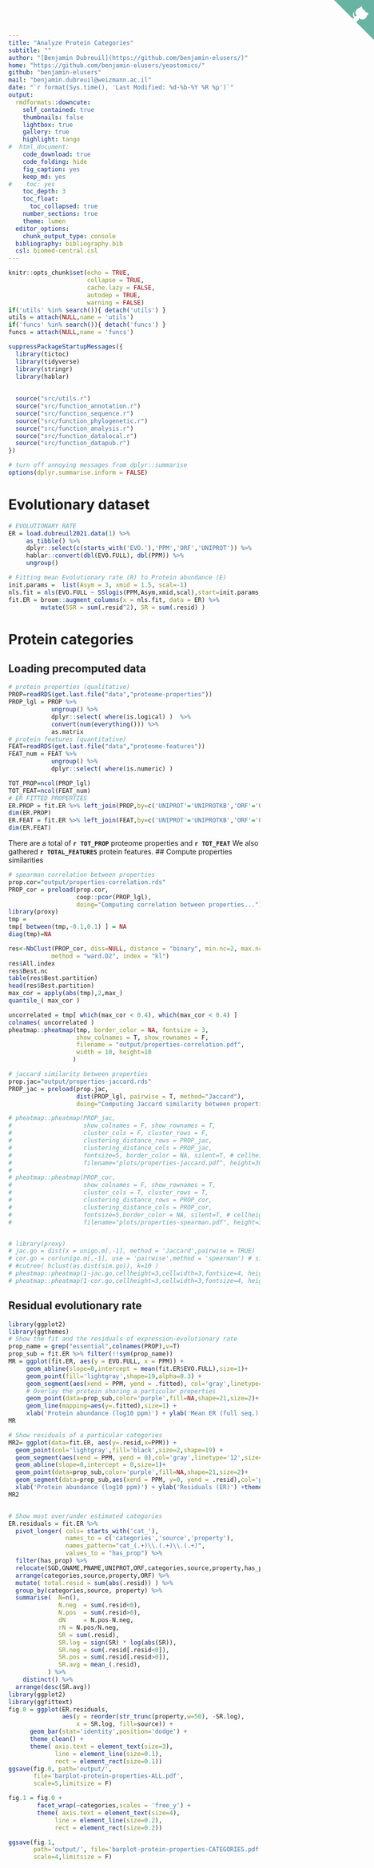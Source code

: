 ```yaml
---
title: "Analyze Protein Categories"
subtitle: ""
author: "[Benjamin Dubreuil](https://github.com/benjamin-elusers/)"
home: "https://github.com/benjamin-elusers/yeastomics/"
github: "benjamin-elusers"
mail: "benjamin.dubreuil@weizmann.ac.il"
date: "`r format(Sys.time(), 'Last Modified: %d-%b-%Y %R %p')`"
output:
  rmdformats::downcute:
    self_contained: true
    thumbnails: false
    lightbox: true
    gallery: true
    highlight: tango
#  html_document: 
    code_download: true
    code_folding: hide
    fig_caption: yes
    keep_md: yes
#    toc: yes
    toc_depth: 3
    toc_float:
      toc_collapsed: true
    number_sections: true
    theme: lumen
  editor_options: 
    chunk_output_type: console
  bibliography: bibliography.bib
  csl: biomed-central.csl
---
```

<!-- Github Logo -->
<a href="https://github.com/benjamin-elusers/yeastomics/" class="github-corner" aria-label="View source on Github">
  <svg width="80" height="80" viewBox="0 0 250 250" style="fill:#69b3a2; color:#fff; position: absolute; top: 0; border: 0; right: 0;" aria-hidden="true">
    <path d="M0,0 L115,115 L130,115 L142,142 L250,250 L250,0 Z"></path>
    <path d="M128.3,109.0 C113.8,99.7 119.0,89.6 119.0,89.6 C122.0,82.7 120.5,78.6 120.5,78.6 C119.2,72.0 123.4,76.3 123.4,76.3 C127.3,80.9 125.5,87.3 125.5,87.3 C122.9,97.6 130.6,101.9 134.4,103.2" fill="currentColor" style="transform-origin: 130px 106px;" class="octo-arm"></path>
    <path d="M115.0,115.0 C114.9,115.1 118.7,116.5 119.8,115.4 L133.7,101.6 C136.9,99.2 139.9,98.4 142.2,98.6 C133.8,88.0 127.5,74.4 143.8,58.0 C148.5,53.4 154.0,51.2 159.7,51.0 C160.3,49.4 163.2,43.6 171.4,40.1 C171.4,40.1 176.1,42.5 178.8,56.2 C183.1,58.6 187.2,61.8 190.9,65.4 C194.5,69.0 197.7,73.2 200.1,77.6 C213.8,80.2 216.3,84.9 216.3,84.9 C212.7,93.1 206.9,96.0 205.4,96.6 C205.1,102.4 203.0,107.8 198.3,112.5 C181.9,128.9 168.3,122.5 157.7,114.1 C157.9,116.9 156.7,120.9 152.7,124.9 L141.0,136.5 C139.8,137.7 141.6,141.9 141.8,141.8 Z" fill="currentColor" class="octo-body"></path>
  </svg>
</a>

<style> 
.github-corner:hover .octo-arm{animation:octocat-wave 560ms ease-in-out}
@keyframes octocat-wave{0%,100%{transform:rotate(0)}20%,60%{transform:rotate(-25deg)}40%,80%{transform:rotate(10deg)}}
@media (max-width:500px){.github-corner:hover .octo-arm{animation:none}.github-corner .octo-arm{animation:octocat-wave 560ms ease-in-out}}
</style>

```r
knitr::opts_chunk$set(echo = TRUE, 
                      collapse = TRUE,
                      cache.lazy = FALSE,
                      autodep = TRUE,
                      warning = FALSE)
if('utils' %in% search()){ detach('utils') }
utils = attach(NULL,name = 'utils')
if('funcs' %in% search()){ detach('funcs') }
funcs = attach(NULL,name = 'funcs')

suppressPackageStartupMessages({
  library(tictoc)
  library(tidyverse)
  library(stringr)
  library(hablar)
  
  
  source("src/utils.r")
  source("src/function_annotation.r")
  source("src/function_sequence.r")
  source("src/function_phylogenetic.r")
  source("src/function_analysis.r")
  source("src/function_datalocal.r")
  source("src/function_datapub.r")
})

# turn off annoying messages from dplyr::summarise
options(dplyr.summarise.inform = FALSE)
```

# Evolutionary dataset

```r
# EVOLUTIONARY RATE
ER = load.dubreuil2021.data(1) %>% 
     as_tibble() %>%
     dplyr::select(c(starts_with('EVO.'),'PPM','ORF','UNIPROT')) %>%
     hablar::convert(dbl(EVO.FULL), dbl(PPM)) %>% 
     ungroup()

# Fitting mean Evolutionary rate (R) to Protein abundance (E)
init.params =  list(Asym = 3, xmid = 1.5, scal=-1)
nls.fit = nls(EVO.FULL ~ SSlogis(PPM,Asym,xmid,scal),start=init.params,data = ER )
fit.ER = broom::augment_columns(x = nls.fit, data = ER) %>% 
         mutate(SSR = sum(.resid^2), SR = sum(.resid) )

```

# Protein categories

## Loading precomputed data

```r
# protein properties (qualitative)
PROP=readRDS(get.last.file("data","proteome-properties"))
PROP_lgl = PROP %>% 
            ungroup() %>% 
            dplyr::select( where(is.logical) )  %>% 
            convert(num(everything())) %>%
            as.matrix
# protein features (quantitative)
FEAT=readRDS(get.last.file("data","proteome-features"))
FEAT_num = FEAT %>%
            ungroup() %>% 
            dplyr::select( where(is.numeric) )

TOT_PROP=ncol(PROP_lgl)
TOT_FEAT=ncol(FEAT_num)
# ER FITTED PROPERTIES
ER.PROP = fit.ER %>% left_join(PROP,by=c('UNIPROT'='UNIPROTKB','ORF'='ORF'))
dim(ER.PROP)
ER.FEAT = fit.ER %>% left_join(FEAT,by=c('UNIPROT'='UNIPROTKB','ORF'='ORF'))
dim(ER.FEAT)
```


There are a total of **`r TOT_PROP`** proteome properties and **`r TOT_FEAT`**
We also gathered **`r TOTAL_FEATURES`** protein features.
## Compute properties similarities

```r
# spearman correlation between properties
prop.cor="output/properties-correlation.rds"
PROP_cor = preload(prop.cor,
                   coop::pcor(PROP_lgl), 
                   doing="Computing correlation between properties...")
library(proxy)
tmp = 
tmp[ between(tmp,-0.1,0.1) ] = NA
diag(tmp)=NA

res<-NbClust(PROP_cor, diss=NULL, distance = "binary", min.nc=2, max.nc=100, 
            method = "ward.D2", index = "kl") 
res$All.index
res$Best.nc
table(res$Best.partition)
head(res$Best.partition)
max_cor = apply(abs(tmp),2,max_)
quantile_( max_cor )

uncorrelated = tmp[ which(max_cor < 0.4), which(max_cor < 0.4) ]
colnames( uncorrelated )
pheatmap::pheatmap(tmp, border_color = NA, fontsize = 3,
                   show_colnames = T, show_rownames = F,
                   filename = "output/properties-correlation.pdf",
                   width = 10, height=10
                  )

# jaccard similarity between properties
prop.jac="output/properties-jaccard.rds"
PROP_jac = preload(prop.jac, 
                   dist(PROP_lgl, pairwise = T, method="Jaccard"),
                   doing="Computing Jaccard similarity between properties...") 

# pheatmap::pheatmap(PROP_jac,
#                    show_colnames = F, show_rownames = T,
#                    cluster_cols = F, cluster_rows = F,
#                    clustering_distance_rows = PROP_jac, 
#                    clustering_distance_cols = PROP_jac,
#                    fontsize=5, border_color = NA, silent=T, # cellheight=3, cellwidth=3,
#                    filename="plots/properties-jaccard.pdf", height=30, width=30)
# 
# pheatmap::pheatmap(PROP_cor,
#                    show_colnames = F, show_rownames = T,
#                    cluster_cols = T, cluster_rows = T,
#                    clustering_distance_rows = PROP_cor, 
#                    clustering_distance_cols = PROP_cor,
#                    fontsize=5,border_color = NA, silent=T, # cellheight=3, cellwidth=3,
#                    filename="plots/properties-spearman.pdf", height=30, width=30)


# library(proxy)
# jac.go = dist(x = unigo.m[,-1], method = 'Jaccard',pairwise = TRUE)
# cor.go = cor(unigo.m[,-1], use = 'pairwise',method = 'spearman') # similarity between go term
# #cutree( hclust(as.dist(sim.go)), k=10 )
# pheatmap::pheatmap(1-jac.go,cellheight=3,cellwidth=3,fontsize=4, height=20, width=20,border_col=NA,file='plots/jaccard_dist_go.pdf')
# pheatmap::pheatmap(1-cor.go,cellheight=3,cellwidth=3,fontsize=4, height=20, width=20,border_col=NA,file='plots/correlation_dist_go.pdf')

```


## Residual evolutionary rate
```r

library(ggplot2)
library(ggthemes)
# Show the fit and the residuals of expression-evolutionary rate
prop_name = grep("essential",colnames(PROP),v=T)
prop_sub = fit.ER %>% filter(!!sym(prop_name))
MR = ggplot(fit.ER, aes(y = EVO.FULL, x = PPM)) +
     geom_abline(slope=0,intercept = mean(fit.ER$EVO.FULL),size=1)+
     geom_point(fill='lightgray',shape=19,alpha=0.3) +
     geom_segment(aes(xend = PPM, yend = .fitted), col='gray',linetype='12',size=0.5) +
     # Overlay the protein sharing a particular properties
     geom_point(data=prop_sub,color='purple',fill=NA,shape=21,size=2)+
     geom_line(mapping=aes(y=.fitted),size=1) +
     xlab('Protein abundance (log10 ppm)') + ylab('Mean ER (full seq.)') +theme_clean() 
MR

# Show residuals of a particular categories 
MR2= ggplot(data=fit.ER, aes(y=.resid,x=PPM)) +
  geom_point(col='lightgray',fill='black',size=2,shape=19) +
  geom_segment(aes(xend = PPM, yend = 0),col='gray',linetype='12',size=0.5) +
  geom_abline(slope=0,intercept = 0,size=1)+
  geom_point(data=prop_sub,color='purple',fill=NA,shape=21,size=2)+
  geom_segment(data=prop_sub,aes(xend = PPM, y=0, yend = .resid),col='purple') +
  xlab('Protein abundance (log10 ppm)') + ylab('Residuals (ER)') +theme_clean() 
MR2


# Show most over/under estimated categories
ER.residuals = fit.ER %>% 
  pivot_longer( cols= starts_with('cat_'), 
                names_to = c('categories','source','property'), 
                names_pattern="cat_(.+)\\.(.+)\\.(.+)",
                values_to = "has_prop") %>%
  filter(has_prop) %>%
  relocate(SGD,GNAME,PNAME,UNIPROT,ORF,categories,source,property,has_prop) %>%
  arrange(categories,source,property,ORF) %>%
  mutate( total.resid = sum(abs(.resid)) ) %>%
  group_by(categories,source, property) %>% 
  summarise(  N=n(),
              N.neg  = sum(.resid<0), 
              N.pos  = sum(.resid>0),
              dN     = N.pos-N.neg,
              rN = N.pos/N.neg,
              SR = sum(.resid),
              SR.log = sign(SR) * log(abs(SR)),
              SR.neg = sum(.resid[.resid<0]), 
              SR.pos = sum(.resid[.resid>0]),
              SR.avg = mean_(.resid), 
           ) %>% 
    distinct() %>% 
  arrange(desc(SR.avg)) 
library(ggplot2)
library(ggfittext)
fig.0 = ggplot(ER.residuals, 
               aes(y = reorder(str_trunc(property,w=50), -SR.log),
                   x = SR.log, fill=source)) +
      geom_bar(stat='identity',position='dodge') + 
      theme_clean() +
      theme( axis.text = element_text(size=3), 
             line = element_line(size=0.1),
             rect = element_rect(size=0.1))
ggsave(fig.0, path='output/', 
       file='barplot-protein-properties-ALL.pdf',
       scale=5,limitsize = F)

fig.1 = fig.0 + 
        facet_wrap(~categories,scales = 'free_y') +
        theme( axis.text = element_text(size=4), 
             line = element_line(size=0.2),
             rect = element_rect(size=0.2))

ggsave(fig.1, 
       path='output/', file='barplot-protein-properties-CATEGORIES.pdf',
       scale=4,limitsize = F)


```
